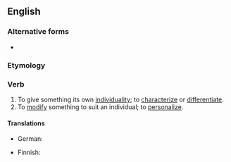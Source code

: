 ==English==

===Alternative forms===
* {{l|en|individualise}}

===Etymology===
{{suffix|en|individual|ize}}

===Verb===
{{en-verb|individualiz}}

# To give something its own [[individuality]]; to [[characterize]] or [[differentiate]].
# To [[modify]] something to suit an individual; to [[personalize]].

====Translations====
{{trans-top|to give something its own individality}}
{{trans-mid}}
* German: {{t+|de|individualisieren}}
{{trans-bottom}}

{{trans-top|to modify soemthing to suit an individual}}
* Finnish: {{t+|fi|yksilöllistää}}
{{trans-mid}}
{{trans-bottom}}